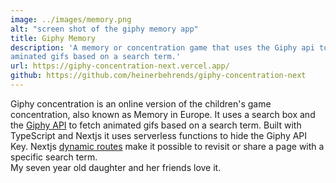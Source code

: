 ```yaml
---
image: ../images/memory.png
alt: "screen shot of the giphy memory app"
title: Giphy Memory
description: 'A memory or concentration game that uses the Giphy api to fetch 
aminated gifs based on a search term.'
url: https://giphy-concentration-next.vercel.app/
github: https://github.com/heinerbehrends/giphy-concentration-next
---
```


Giphy concentration is an online version of the children's game concentration,
also known as Memory in Europe. It uses a search box and the [Giphy API](https://developers.giphy.com/docs/api)
to fetch animated gifs based on a search term. Built with TypeScript and Nextjs it
uses serverless functions to hide the Giphy API Key. Nextjs [dynamic routes](https://nextjs.org/docs/routing/dynamic-routes)
make it possible to revisit or share a page with a specific search term. <br />
My seven year old daughter and her friends love it.
